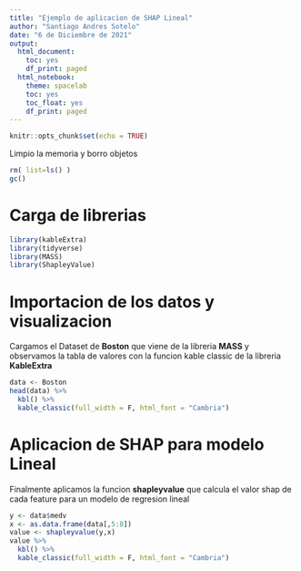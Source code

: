 ---
title: "Ejemplo de aplicacion de SHAP Lineal"
author: "Santiago Andres Sotelo"
date: "6 de Diciembre de 2021"
output:
  html_document:
    toc: yes
    df_print: paged
  html_notebook:
    theme: spacelab
    toc: yes
    toc_float: yes
    df_print: paged
---

```{r setup, include=FALSE}
knitr::opts_chunk$set(echo = TRUE)
```



Limpio la memoria y borro objetos

```{r,message = FALSE}

rm( list=ls() ) 
gc() 
```

# Carga de librerias

```{r,warning=FALSE}


library(kableExtra)
library(tidyverse)
library(MASS)
library(ShapleyValue)

```
# Importacion de los datos y visualizacion

Cargamos el Dataset de **Boston** que viene de la libreria **MASS** y observamos la tabla de valores con la funcion kable classic de la libreria **KableExtra**

```{r,message = FALSE}

data <- Boston
head(data) %>%
  kbl() %>%
  kable_classic(full_width = F, html_font = "Cambria")

```
# Aplicacion de SHAP para modelo Lineal

Finalmente aplicamos la funcion **shapleyvalue** que calcula el valor shap de cada feature para un modelo  de regresion lineal
```{r,message = FALSE}


y <- data$medv
x <- as.data.frame(data[,5:8])
value <- shapleyvalue(y,x)
value %>%
  kbl() %>%
  kable_classic(full_width = F, html_font = "Cambria") 
```

